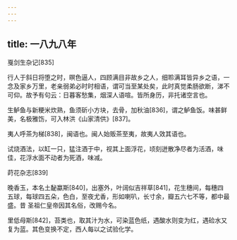 ```yaml
---
---
---
```

title: 一八九八年
---




戛剑生杂记[835]


行人于斜日将堕之时，暝色逼人，四顾满目非故乡之人，细聆满耳皆异乡之语，一念及家乡万里，老亲弱弟必时时相语，谓可当至某处矣，此时真觉柔肠欲断，涕不可仰。故予有句云：日暮客愁集，烟深人语喧。皆所身历，非托诸空言也。

生鲈鱼与新粳米炊熟，鱼须斫小方块，去骨，加秋油[836]，谓之鲈鱼饭。味甚鲜美，名极雅饬，可入林洪《山家清供》[837]。

夷人呼茶为梯[838]，闽语也。闽人始贩茶至夷，故夷人效其语也。

试烧酒法，以缸一只，猛注酒于中，视其上面浮花，顷刻迸散净尽者为活酒，味佳，花浮水面不动者为死酒，味减。





莳花杂志[839]


晚香玉，本名土馝蠃斯[840]，出塞外，叶阔似吉祥草[841]，花生穗间，每穗四五球，每球四五朵，色白，至夜尤香，形如喇叭，长寸余，瓣五六七不等，都中最盛。昔 圣祖仁皇帝因其名俗，改赐今名。

里低母斯[842]，苔类也，取其汁为水，可染蓝色纸，遇酸水则变为红，遇硷水又复为蓝。其色变换不定，西人每以之试验化学。